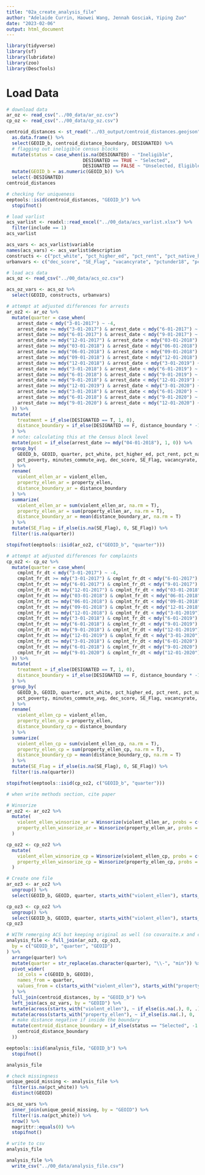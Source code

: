 ```yaml
---
title: "02a_create_analysis_file"
author: "Adelaide Currin, Haowei Wang, Jennah Gosciak, Yiping Zuo"
date: "2023-02-06"
output: html_document
---
```


```r
library(tidyverse)
library(sf)
library(lubridate)
library(zoo)
library(DescTools)
```

# Load Data

```r
# download data
ar_oz <- read_csv("../00_data/ar_oz.csv")
cp_oz <- read_csv("../00_data/cp_oz.csv")

centroid_distances <- st_read("../03_output/centroid_distances.geojson") %>%
  as.data.frame() %>%
  select(GEOID_b, centroid_distance_boundary, DESIGNATED) %>%
  # flagging out ineligible census blocks
  mutate(status = case_when(is.na(DESIGNATED) ~ "Ineligible", 
                            DESIGNATED == TRUE ~ "Selected",
                            DESIGNATED == FALSE ~ "Unselected, Eligible")) %>% 
  mutate(GEOID_b = as.numeric(GEOID_b)) %>% 
  select(-DESIGNATED)
centroid_distances

# checking for uniqueness
eeptools::isid(centroid_distances, "GEOID_b") %>%
  stopifnot()
```

```r
# load varlist
acs_varlist <- readxl::read_excel("../00_data/acs_varlist.xlsx") %>%
  filter(include == 1)
acs_varlist

acs_vars <- acs_varlist$variable
names(acs_vars) <- acs_varlist$description
constructs <- c("pct_white", "pct_higher_ed", "pct_rent", "pct_native_hc_covered", "pct_poverty", "minutes_commute_avg")
urbanvars <- c("dec_score", "SE_Flag", "vacancyrate", "pctunder18", "pctover64")
```

```r
# load acs data
acs_oz <- read_csv("../00_data/acs_oz.csv")

acs_oz_vars <- acs_oz %>%
  select(GEOID, constructs, urbanvars)
```

```r
# attempt at adjusted differences for arrests
ar_oz2 <- ar_oz %>%
  mutate(quarter = case_when(
    arrest_date < mdy("3-01-2017") ~ -4,
    arrest_date >= mdy("3-01-2017") & arrest_date < mdy("6-01-2017") ~ -3,
    arrest_date >= mdy("6-01-2017") & arrest_date < mdy("9-01-2017") ~ -2,
    arrest_date >= mdy("12-01-2017") & arrest_date < mdy("03-01-2018") ~ -1,
    arrest_date >= mdy("03-01-2018") & arrest_date < mdy("06-01-2018") ~ 0,
    arrest_date >= mdy("06-01-2018") & arrest_date < mdy("09-01-2018") ~ 1,
    arrest_date >= mdy("09-01-2018") & arrest_date < mdy("12-01-2018") ~ 2,
    arrest_date >= mdy("12-01-2018") & arrest_date < mdy("3-01-2019") ~ 3,
    arrest_date >= mdy("3-01-2018") & arrest_date < mdy("6-01-2019") ~ 4,
    arrest_date >= mdy("6-01-2018") & arrest_date < mdy("9-01-2019") ~ 5,
    arrest_date >= mdy("9-01-2018") & arrest_date < mdy("12-01-2019") ~ 6,
    arrest_date >= mdy("12-01-2019") & arrest_date < mdy("3-01-2020") ~ 7,
    arrest_date >= mdy("3-01-2018") & arrest_date < mdy("6-01-2020") ~ 8,
    arrest_date >= mdy("6-01-2018") & arrest_date < mdy("9-01-2020") ~ 9,
    arrest_date >= mdy("9-01-2020") & arrest_date < mdy("12-01-2020") ~ 10
  )) %>%
  mutate(
    treatment = if_else(DESIGNATED == T, 1, 0),
    distance_boundary = if_else(DESIGNATED == F, distance_boundary * -1, distance_boundary)
  ) %>%
  # note: calculating this at the Census block level
  mutate(post = if_else(arrest_date >= mdy("04-01-2018"), 1, 0)) %>%
  group_by(
    GEOID_b, GEOID, quarter, pct_white, pct_higher_ed, pct_rent, pct_native_hc_covered,
    pct_poverty, minutes_commute_avg, dec_score, SE_Flag, vacancyrate, pctunder18, pctover64
  ) %>%
  rename(
    violent_ellen_ar = violent_ellen,
    property_ellen_ar = property_ellen,
    distance_boundary_ar = distance_boundary
  ) %>%
  summarize(
    violent_ellen_ar = sum(violent_ellen_ar, na.rm = T),
    property_ellen_ar = sum(property_ellen_ar, na.rm = T),
    distance_boundary_ar = mean(distance_boundary_ar, na.rm = T)
  ) %>%
  mutate(SE_Flag = if_else(is.na(SE_Flag), 0, SE_Flag)) %>%
  filter(!is.na(quarter))

stopifnot(eeptools::isid(ar_oz2, c("GEOID_b", "quarter")))
```

```r
# attempt at adjusted differences for complaints
cp_oz2 <- cp_oz %>%
  mutate(quarter = case_when(
    cmplnt_fr_dt < mdy("3-01-2017") ~ -4,
    cmplnt_fr_dt >= mdy("3-01-2017") & cmplnt_fr_dt < mdy("6-01-2017") ~ -3,
    cmplnt_fr_dt >= mdy("6-01-2017") & cmplnt_fr_dt < mdy("9-01-2017") ~ -2,
    cmplnt_fr_dt >= mdy("12-01-2017") & cmplnt_fr_dt < mdy("03-01-2018") ~ -1,
    cmplnt_fr_dt >= mdy("03-01-2018") & cmplnt_fr_dt < mdy("06-01-2018") ~ 0,
    cmplnt_fr_dt >= mdy("06-01-2018") & cmplnt_fr_dt < mdy("09-01-2018") ~ 1,
    cmplnt_fr_dt >= mdy("09-01-2018") & cmplnt_fr_dt < mdy("12-01-2018") ~ 2,
    cmplnt_fr_dt >= mdy("12-01-2018") & cmplnt_fr_dt < mdy("3-01-2019") ~ 3,
    cmplnt_fr_dt >= mdy("3-01-2018") & cmplnt_fr_dt < mdy("6-01-2019") ~ 4,
    cmplnt_fr_dt >= mdy("6-01-2018") & cmplnt_fr_dt < mdy("9-01-2019") ~ 5,
    cmplnt_fr_dt >= mdy("9-01-2018") & cmplnt_fr_dt < mdy("12-01-2019") ~ 6,
    cmplnt_fr_dt >= mdy("12-01-2019") & cmplnt_fr_dt < mdy("3-01-2020") ~ 7,
    cmplnt_fr_dt >= mdy("3-01-2018") & cmplnt_fr_dt < mdy("6-01-2020") ~ 8,
    cmplnt_fr_dt >= mdy("6-01-2018") & cmplnt_fr_dt < mdy("9-01-2020") ~ 9,
    cmplnt_fr_dt >= mdy("9-01-2020") & cmplnt_fr_dt < mdy("12-01-2020") ~ 10
  )) %>%
  mutate(
    treatment = if_else(DESIGNATED == T, 1, 0),
    distance_boundary = if_else(DESIGNATED == F, distance_boundary * -1, distance_boundary)
  ) %>%
  group_by(
    GEOID_b, GEOID, quarter, pct_white, pct_higher_ed, pct_rent, pct_native_hc_covered,
    pct_poverty, minutes_commute_avg, dec_score, SE_Flag, vacancyrate, pctunder18, pctover64
  ) %>%
  rename(
    violent_ellen_cp = violent_ellen,
    property_ellen_cp = property_ellen,
    distance_boundary_cp = distance_boundary
  ) %>%
  summarize(
    violent_ellen_cp = sum(violent_ellen_cp, na.rm = T),
    property_ellen_cp = sum(property_ellen_cp, na.rm = T),
    distance_boundary_cp = mean(distance_boundary_cp, na.rm = T)
  ) %>%
  mutate(SE_Flag = if_else(is.na(SE_Flag), 0, SE_Flag)) %>%
  filter(!is.na(quarter))

stopifnot(eeptools::isid(cp_oz2, c("GEOID_b", "quarter")))

# when write methods section, cite paper
```

```r
# Winsorize
ar_oz2 <- ar_oz2 %>%
  mutate(
    violent_ellen_winsorize_ar = Winsorize(violent_ellen_ar, probs = c(0.01, 0.99)),
    property_ellen_winsorize_ar = Winsorize(property_ellen_ar, probs = c(0.01, 0.99))
  )

cp_oz2 <- cp_oz2 %>%
  mutate(
    violent_ellen_winsorize_cp = Winsorize(violent_ellen_cp, probs = c(0.01, 0.99)),
    property_ellen_winsorize_cp = Winsorize(property_ellen_cp, probs = c(0.01, 0.99))
  )
```


```r
# Create one file
ar_oz3 <- ar_oz2 %>%
  ungroup() %>%
  select(GEOID_b, GEOID, quarter, starts_with("violent_ellen"), starts_with("property_ellen"))

cp_oz3 <- cp_oz2 %>%
  ungroup() %>%
  select(GEOID_b, GEOID, quarter, starts_with("violent_ellen"), starts_with("property_ellen"))
cp_oz3
```
```r
# WITH remerging ACS but keeping original as well (so covaraite.x and covariate.y)
analysis_file <- full_join(ar_oz3, cp_oz3,
  by = c("GEOID_b", "quarter", "GEOID")
) %>%
  arrange(quarter) %>%
  mutate(quarter = str_replace(as.character(quarter), "\\-", "min")) %>%
  pivot_wider(
    id_cols = c(GEOID_b, GEOID),
    names_from = quarter,
    values_from = c(starts_with("violent_ellen"), starts_with("property_ellen"))
  ) %>%
  full_join(centroid_distances, by = "GEOID_b") %>%
  left_join(acs_oz_vars, by = "GEOID") %>%
  mutate(across(starts_with("violent_ellen"), ~ if_else(is.na(.), 0, .))) %>%
  mutate(across(starts_with("property_ellen"), ~ if_else(is.na(.), 0, .))) %>%
  # make distance negative if inside the boundary
  mutate(centroid_distance_boundary = if_else(status == "Selected", -1 * centroid_distance_boundary,
    centroid_distance_boundary
  ))

eeptools::isid(analysis_file, "GEOID_b") %>%
  stopifnot()

analysis_file
```

```r
# check missingness
unique_geoid_missing <- analysis_file %>%
  filter(is.na(pct_white)) %>%
  distinct(GEOID)

acs_oz_vars %>%
  inner_join(unique_geoid_missing, by = "GEOID") %>%
  filter(!is.na(pct_white)) %>%
  nrow() %>%
  magrittr::equals(0) %>%
  stopifnot()
```


```r
# write to csv
analysis_file

analysis_file %>%
  write_csv("../00_data/analysis_file.csv")
```





